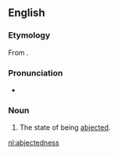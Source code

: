 ==English==

===Etymology===
From {{suffix|abjected|ness}}.

===Pronunciation===
* {{a|US}} {{IPA|/ˌæbˈd͡ʒɛkt.əd.nəs/}}

===Noun===
{{en-noun|-}}

# {{context|rare}} The state of being [[abject]]ed.

[[nl:abjectedness]]
